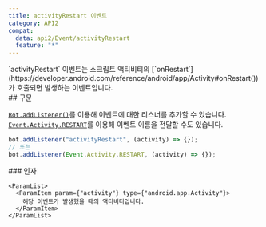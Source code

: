 ```yaml
---
title: activityRestart 이벤트
category: API2
compat:
  data: api2/Event/activityRestart
  feature: "*"
---
```


<Section>
  `activityRestart` 이벤트는 스크립트 액티비티의
  [`onRestart`](https://developer.android.com/reference/android/app/Activity#onRestart())가 호출되면 발생하는 이벤트입니다.
</Section>
<Section>
  ## 구문

  [`Bot.addListener()`](/api2/Bot/addListener)를 이용해 이벤트에 대한 리스너를 추가할 수 있습니다.
  [`Event.Activity.RESTART`](/api2/Event/Activity/RESTART)를 이용해 이벤트 이름을 전달할 수도 있습니다.
  ~~~js
  bot.addListener("activityRestart", (activity) => {});
  // 또는
  bot.addListener(Event.Activity.RESTART, (activity) => {});
  ~~~

  <Section>
    ### 인자

    <ParamList>
      <ParamItem param={"activity"} type={"android.app.Activity"}>
        해당 이벤트가 발생했을 때의 액티비티입니다.
      </ParamItem>
    </ParamList>
  </Section>
</Section>